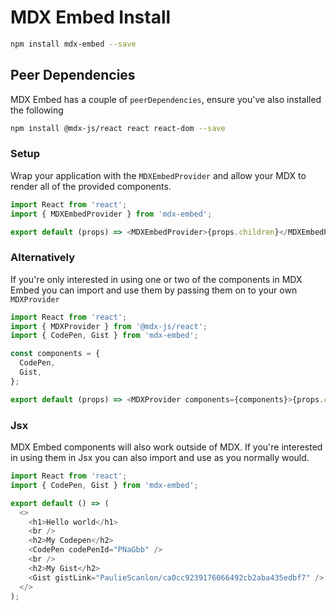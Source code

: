 
<Meta title="mdx-embed" />

# MDX Embed Install

```sh
npm install mdx-embed --save
```

## Peer Dependencies

MDX Embed has a couple of `peerDependencies`, ensure you've also installed the following

```sh
npm install @mdx-js/react react react-dom --save
```

### Setup

Wrap your application with the `MDXEmbedProvider` and allow your MDX to render all of the provided components.

```javascript
import React from 'react';
import { MDXEmbedProvider } from 'mdx-embed';

export default (props) => <MDXEmbedProvider>{props.children}</MDXEmbedProvider>;
```

### Alternatively

If you're only interested in using one or two of the components in MDX Embed you can import and use them by passing them on to your own `MDXProvider`

```javascript
import React from 'react';
import { MDXProvider } from '@mdx-js/react';
import { CodePen, Gist } from 'mdx-embed';

const components = {
  CodePen,
  Gist,
};

export default (props) => <MDXProvider components={components}>{props.children}</MDXProvider>;
```

### Jsx

MDX Embed components will also work outside of MDX. If you're interested in using them in Jsx you can also import and use as you normally would.

```javascript
import React from 'react';
import { CodePen, Gist } from 'mdx-embed';

export default () => (
  <>
    <h1>Hello world</h1>
    <br />
    <h2>My Codepen</h2>
    <CodePen codePenId="PNaGbb" />
    <br />
    <h2>My Gist</h2>
    <Gist gistLink="PaulieScanlon/ca0cc9239176066492cb2aba435edbf7" />
  </>
);
```
